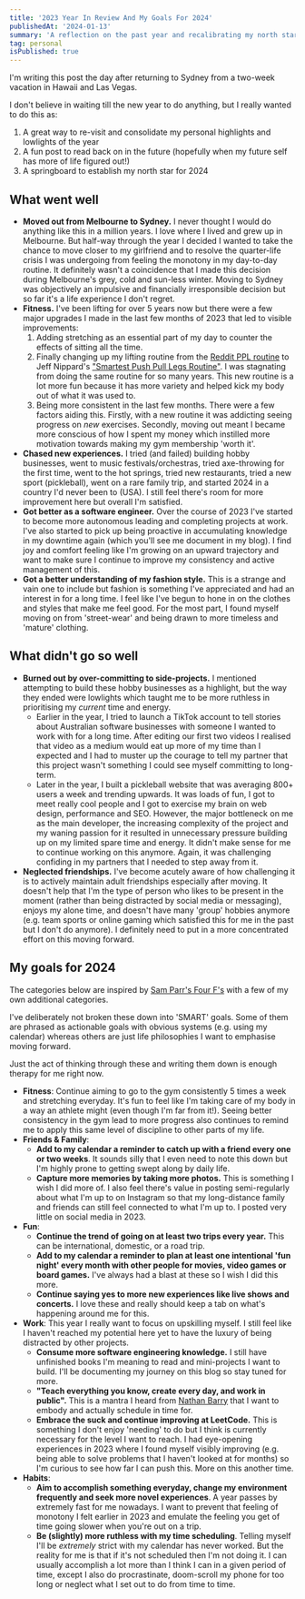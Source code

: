 ```yaml
---
title: '2023 Year In Review And My Goals For 2024'
publishedAt: '2024-01-13'
summary: 'A reflection on the past year and recalibrating my north star for 2024'
tag: personal
isPublished: true
---
```


I'm writing this post the day after returning to Sydney from a two-week vacation in Hawaii and Las Vegas.

I don't believe in waiting till the new year to do anything, but I really wanted to do this as:
1. A great way to re-visit and consolidate my personal highlights and lowlights of the year
2. A fun post to read back on in the future (hopefully when my future self has more of life figured out!)
3. A springboard to establish my north star for 2024

## What went well
- **Moved out from Melbourne to Sydney.** I never thought I would do anything like this in a million years.
I love where I lived and grew up in Melbourne. But half-way through the year I decided I
wanted to take the chance to move closer to my girlfriend and to resolve the quarter-life crisis I was undergoing from feeling the
monotony in my day-to-day routine. It definitely wasn't a coincidence that I made this decision during Melbourne's grey, cold and sun-less winter.
Moving to Sydney was objectively an impulsive and financially irresponsible decision but so far it's a life experience I don't regret.
- **Fitness.** I've been lifting for over 5 years now but there were a few major upgrades I made in the last few months of 2023 that led to visible improvements:
    1. Adding stretching as an essential part of my day to counter the effects of sitting all the time.
    2. Finally changing up my lifting routine from the [Reddit PPL routine](https://www.reddit.com/r/Fitness/comments/37ylk5/a_linear_progression_based_ppl_program_for/) to Jeff Nippard's ["Smartest Push Pull Legs Routine"](https://www.youtube.com/watch?v=qVek72z3F1U). I was stagnating from doing the same routine for so many years. This new routine is a lot more fun because it has more variety and helped kick my body out of what it was used to.
    3. Being more consistent in the last few months. There were a few factors aiding this. Firstly, with a new routine it was addicting seeing progress on *new* exercises. Secondly, moving out meant I became more conscious of how I spent my money which instilled more motivation towards making my gym membership 'worth it'.
- **Chased new experiences.** I tried (and failed) building hobby businesses, went to music festivals/orchestras, tried axe-throwing for the first time, went to the hot springs, tried new restaurants, tried a new sport (pickleball), went on a rare family trip, and started 2024 in a country I'd never been to (USA). I still feel there's room for more improvement here but overall I'm satisfied.
- **Got better as a software engineer.** Over the course of 2023 I've started to become more autonomous leading and completing projects at work. I've also started to pick up being proactive in accumulating knowledge in my downtime again (which you'll see me document in my blog). I find joy and comfort feeling like I'm growing on an upward trajectory and want to make sure I continue to improve my consistency and active management of this.
- **Got a better understanding of my fashion style.** This is a strange and vain one to include but fashion is something I've appreciated and had an interest in for a long time. I feel like I've begun to hone in on the clothes and styles that make me feel good. For the most part, I found myself moving on from 'street-wear' and being drawn to more timeless and 'mature' clothing.

## What didn't go so well
- **Burned out by over-committing to side-projects.** I mentioned attempting to build these hobby businesses as a highlight, but the way they ended were lowlights which taught me to be more ruthless in prioritising my *current* time and energy.
    - Earlier in the year, I tried to launch a TikTok account to tell stories about Australian software businesses with someone I wanted to work with for a long time. After editing our first two videos I realised that video as a medium would eat up more of my time than I expected and I had to muster up the courage to tell my partner that this project wasn't something I could see myself committing to long-term.
    - Later in the year, I built a pickleball website that was averaging 800+ users a week and trending upwards. It was loads of fun, I got to meet really cool people and I got to exercise my brain on web design, performance and SEO.
However, the major bottleneck on me as the main developer, the increasing complexity of the project and my waning passion for it resulted in
unnecessary pressure building up on my limited spare time and energy. It didn't make sense for me to continue working on this anymore. Again, it was challenging confiding in my partners that I needed to step away from it.
- **Neglected friendships.** I've become acutely aware of how challenging it is to actively maintain adult friendships especially after moving.
It doesn't help that I'm the type of person who likes to be present in the moment (rather than being distracted by social media or messaging), enjoys my alone time, and doesn't have many 'group' hobbies anymore (e.g. team sports or online gaming which satisfied this for me in the past but I don't do anymore).
I definitely need to put in a more concentrated effort on this moving forward.

## My goals for 2024
The categories below are inspired by [Sam Parr's Four F's](https://www.theantimba.com/2023-end-of-year-review-finance-fitness-family-fun/) with a few of my own additional categories.

I've deliberately not broken these down into 'SMART' goals. Some of them are phrased as actionable goals with obvious systems (e.g. using my calendar) whereas others are just life philosophies I want to emphasise moving forward.

Just the act of thinking through these and writing them down is enough therapy for me right now.

- **Fitness**: Continue aiming to go to the gym consistently 5 times a week and stretching everyday.
It's fun to feel like I'm taking care of my body in a way an athlete might (even though I'm far from it!).
Seeing better consistency in the gym lead to more progress also continues to remind me to apply this same level of discipline to other parts of my life.
- **Friends & Family**:
    - **Add to my calendar a reminder to catch up with a friend every one or two weeks**. It sounds silly that I even need to note this down but I'm highly prone to getting swept along by daily life.
    - **Capture more memories by taking more photos.** This is something I wish I did more of. I also feel there's value in posting semi-regularly about what I'm up to on Instagram so that my long-distance family and friends can still feel connected to what I'm up to. I posted very little on social media in 2023.
- **Fun**:
    - **Continue the trend of going on at least two trips every year.** This can be international, domestic, or a road trip.
    - **Add to my calendar a reminder to plan at least one intentional 'fun night' every month with other people for movies, video games or board games.** I've always had a blast at these so I wish I did this more.
    - **Continue saying yes to more new experiences like live shows and concerts.** I love these and really should keep a tab on what's happening around me for this.
- **Work**: This year I really want to focus on upskilling myself. I still feel like I haven't reached my potential here yet to have the luxury of being distracted by other projects.
    - **Consume more software engineering knowledge.** I still have unfinished books I'm meaning to read and mini-projects I want to build. I'll be documenting my journey on this blog so stay tuned for more.
    - **"Teach everything you know, create every day, and work in public".** This is a mantra I heard from [Nathan Barry](https://www.groovehq.com/blog/nathan-barry-interview#nathan-explains-the-three-business-philosophies-that-drive-him) that I want to embody and actually schedule in time for.
    - **Embrace the suck and continue improving at LeetCode.** This is something I don't enjoy 'needing' to do but I think is currently necessary for the level I want to reach. I had eye-opening experiences in 2023 where I found myself visibly improving (e.g. being able to solve problems that I haven't looked at for months) so I'm curious to see how far I can push this. More on this another time.
- **Habits**:
    - **Aim to accomplish something everyday, change my environment frequently and seek more novel experiences**. A year passes by extremely fast for me nowadays. I want to prevent that feeling of monotony I felt earlier in 2023 and emulate the feeling you get of time going slower when you're out on a trip.
    - **Be (slightly) more ruthless with my time scheduling**. Telling myself I'll be *extremely* strict with my calendar has never worked. But the reality for me is that if it's not scheduled then I'm not doing it. I can usually accomplish a lot more than I think I can in a given period of time, except I also do procrastinate, doom-scroll my phone for too long or neglect what I set out to do from time to time.
